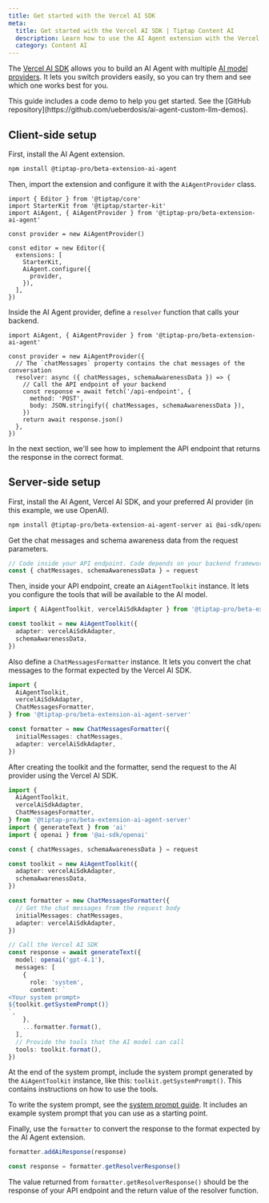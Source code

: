 ```yaml
---
title: Get started with the Vercel AI SDK
meta:
  title: Get started with the Vercel AI SDK | Tiptap Content AI
  description: Learn how to use the AI Agent extension with the Vercel AI SDK.
  category: Content AI
---
```



The [Vercel AI SDK](https://ai-sdk.dev) allows you to build an AI Agent with multiple [AI model providers](https://ai-sdk.dev/providers/ai-sdk-providers). It lets you switch providers easily, so you can try them and see which one works best for you.

<Callout title="Code demo available" variant="info">
  This guide includes a code demo to help you get started. See the [GitHub
  repository](https://github.com/ueberdosis/ai-agent-custom-llm-demos).
</Callout>

## Client-side setup

First, install the AI Agent extension.

```bash
npm install @tiptap-pro/beta-extension-ai-agent
```

Then, import the extension and configure it with the `AiAgentProvider` class.

```tsx
import { Editor } from '@tiptap/core'
import StarterKit from '@tiptap/starter-kit'
import AiAgent, { AiAgentProvider } from '@tiptap-pro/beta-extension-ai-agent'

const provider = new AiAgentProvider()

const editor = new Editor({
  extensions: [
    StarterKit,
    AiAgent.configure({
      provider,
    }),
  ],
})
```

Inside the AI Agent provider, define a `resolver` function that calls your backend.

```tsx
import AiAgent, { AiAgentProvider } from '@tiptap-pro/beta-extension-ai-agent'

const provider = new AiAgentProvider({
  // The `chatMessages` property contains the chat messages of the conversation
  resolver: async ({ chatMessages, schemaAwarenessData }) => {
    // Call the API endpoint of your backend
    const response = await fetch('/api-endpoint', {
      method: 'POST',
      body: JSON.stringify({ chatMessages, schemaAwarenessData }),
    })
    return await response.json()
  },
})
```

In the next section, we'll see how to implement the API endpoint that returns the response in the correct format.

## Server-side setup

First, install the AI Agent, Vercel AI SDK, and your preferred AI provider (in this example, we use OpenAI).

```bash
npm install @tiptap-pro/beta-extension-ai-agent-server ai @ai-sdk/openai
```

Get the chat messages and schema awareness data from the request parameters.

```ts
// Code inside your API endpoint. Code depends on your backend framework
const { chatMessages, schemaAwarenessData } = request
```

Then, inside your API endpoint, create an `AiAgentToolkit` instance. It lets you configure the tools that will be available to the AI model.

```ts
import { AiAgentToolkit, vercelAiSdkAdapter } from '@tiptap-pro/beta-extension-ai-agent-server'

const toolkit = new AiAgentToolkit({
  adapter: vercelAiSdkAdapter,
  schemaAwarenessData,
})
```

Also define a `ChatMessagesFormatter` instance. It lets you convert the chat messages to the format expected by the Vercel AI SDK.

```ts
import {
  AiAgentToolkit,
  vercelAiSdkAdapter,
  ChatMessagesFormatter,
} from '@tiptap-pro/beta-extension-ai-agent-server'

const formatter = new ChatMessagesFormatter({
  initialMessages: chatMessages,
  adapter: vercelAiSdkAdapter,
})
```

After creating the toolkit and the formatter, send the request to the AI provider using the Vercel AI SDK.

```ts
import {
  AiAgentToolkit,
  vercelAiSdkAdapter,
  ChatMessagesFormatter,
} from '@tiptap-pro/beta-extension-ai-agent-server'
import { generateText } from 'ai'
import { openai } from '@ai-sdk/openai'

const { chatMessages, schemaAwarenessData } = request

const toolkit = new AiAgentToolkit({
  adapter: vercelAiSdkAdapter,
  schemaAwarenessData,
})

const formatter = new ChatMessagesFormatter({
  // Get the chat messages from the request body
  initialMessages: chatMessages,
  adapter: vercelAiSdkAdapter,
})

// Call the Vercel AI SDK
const response = await generateText({
  model: openai('gpt-4.1'),
  messages: [
    {
      role: 'system',
      content: `
<Your system prompt>
${toolkit.getSystemPrompt()}
`,
    },
    ...formatter.format(),
  ],
  // Provide the tools that the AI model can call
  tools: toolkit.format(),
})
```

At the end of the system prompt, include the system prompt generated by the `AiAgentToolkit` instance, like this: `toolkit.getSystemPrompt()`. This contains instructions on how to use the tools.

To write the system prompt, see the [system prompt guide](/content-ai/capabilities/agent/configure/system-prompt). It includes an example system prompt that you can use as a starting point.

Finally, use the `formatter` to convert the response to the format expected by the AI Agent extension.

```ts
formatter.addAiResponse(response)

const response = formatter.getResolverResponse()
```

The value returned from `formatter.getResolverResponse()` should be the response of your API endpoint and the return value of the resolver function.
